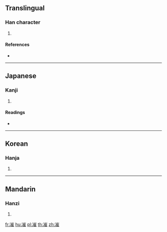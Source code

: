 ==Translingual==

===Han character===
{{Han char|rn=15|rad=冫|as=11|sn=13|four=32114|canj=IMUOG|ids=⿰冫崔}}

# {{defn|Han|sort=冫11}}

====References====
* {{Han ref|kx=0133.250|dkj=01699|dj=0298.080|hdz=10300.190|uh=51D7|ud=20951|bh=DCC5|bd=56517}}

----

==Japanese==

===Kanji===
{{ja-kanji|grade=|rs=冫11}}

# {{defn|lang=ja|sort=冫11}}

====Readings====
* {{ja-readings|on=[[さい]] (sai), [[ぜ]] (ze)|kun=}}

----

==Korean==

===Hanja===
{{ko-hanja|hangeul=최|rv=choe|mr=ch'oe}}

# {{defn|lang=ko|sort=冫11}}

----

==Mandarin==

===Hanzi===
{{cmn-hanzi|pin=[[cuí]] ([[cui2]])|wg=ts'ui<sup>2</sup>}}

# {{defn|lang=cmn|sort=冫11}}

[[fr:凗]]
[[hu:凗]]
[[pl:凗]]
[[th:凗]]
[[zh:凗]]